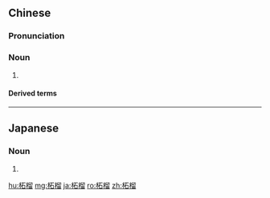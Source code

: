 ==Chinese==
{{zh-forms}}

===Pronunciation===
{{zh-pron
|m=zhèliú
|cat=n
}}

===Noun===
{{zh-noun}}

# {{archaic form of|lang=zh|石榴||[[pomegranate]]}}

====Derived terms====
{{zh-der|柘榴石}}

----

==Japanese==
{{ja-kanjitab|yomi=irr|sort=さくろ'|しゃ|k1=ざく|る|k2=ろ}}

===Noun===
{{ja-noun|ざくろ|ザクロ}}

# {{altspell|lang=ja|石榴}}

[[hu:柘榴]]
[[mg:柘榴]]
[[ja:柘榴]]
[[ro:柘榴]]
[[zh:柘榴]]